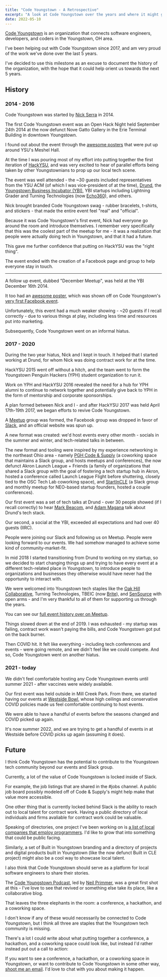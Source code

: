 ```yaml
---
title: "Code Youngstown - A Retrospective"
excerpt: "A look at Code Youngstown over the years and where it might go next"
date: 2022-05-10
---
```


[Code Youngstown](https://codeyoungstown.com/) is an organization that connects software engineers, developers, and coders in the Youngstown, OH area.

I've been helping out with Code Youngstown since 2017, and am very proud of the work we've done over the last 5 years.

I've decided to use this milestone as an excuse to document the history of the organization, with the hope that it could help orient us towards the next 5 years.

## History

### 2014 - 2016

Code Youngstown was started by [Nick Serra](https://www.nickserra.com/) in 2014.

The first Code Youngstown event was an Open Hack Night held September 24th 2014 at the now defunct Nove Gatto Gallery in the Erie Terminal Building in downtown Youngstown.

I found out about the event through the [awesome posters](https://github.com/codeyoungstown/code-youngstown-assets/blob/master/event-fliers/CodeYoungstown-OpenHack.jpg) that were put up around YSU's Meshel Hall.

At the time I was pouring most of my effort into putting together the first iteration of [HackYSU](/blog/hackysu-2022#past-events), and was very excited to hear of parallel efforts being taken by other Youngstownians to prop up our local tech scene.

The event was well attended - the ~30 guests included representatives from the YSU ACM (of which I was vice-president of at the time), [Drund](https://team.drund.com/), the [Youngstown Business Incubator (YBI)](https://ybi.org/), YBI startups including Lightning Grader and Turning Technologies (now [Echo360](https://echo360.com/)), and others.

Nick brought branded Code Youngstown swag - rubber bracelets, t-shirts, and stickers - that made the entire event feel "real" and "official".

Because it was Code Youngstown's first event, Nick had everyone go around the room and introduce themselves. I remember very specifically that this was the coolest part of the meetup for me - it was a realization that people were actually doing tech in Youngstown, and that it had a future.

This gave me further confidence that putting on HackYSU was the "right thing".

The event ended with the creation of a Facebook page and group to help everyone stay in touch.

---

A follow up event, dubbed "December Meetup", was held at the YBI December 16th 2014.

It too had an [awesome poster](https://github.com/codeyoungstown/code-youngstown-assets/blob/master/event-fliers/CodeYoungstown-December.jpg), which was shown off on Code Youngstown's [very first Facebook event](https://www.facebook.com/events/323768151150675).

Unfortunately, this event had a much weaker showing - ~20 guests if I recall correctly - due to various things at play, including less time and resources put into marketing.

Subsequently, Code Youngstown went on an informal hiatus.

### 2017 - 2020

During the two year hiatus, Nick and I kept in touch. It helped that I started working at Drund, for whom Nick was doing contract work for at the time.

HackYSU 2015 went off without a hitch, and the team went to form the Youngstown Penguin Hackers (YPH) student organization to run it.

Work on YPH and HackYSU 2016 revealed the need for a hub for YPH alumni to continue to network together and potentially give back to YPH in the form of mentorship and corporate sponsorships.

A plan formed between Nick and I - and after HackYSU 2017 was held April 17th-19th 2017, we began efforts to revive Code Youngstown.

A [Meetup](https://www.meetup.com/Code-Youngstown/) group was formed, the Facebook group was dropped in favor of [Slack](https://slack.codeyoungstown.com/), and an official website was spun up.

A new format was created: we'd host events every other month - socials in the summer and winter, and tech-related talks in between.

The new format and tooling were inspired by my experience networking in the northeast Ohio area - namely [PGH Code & Supply](https://codeandsupply.co/) (a coworking space that maintains a Slack group, and hosts meetups and conferences), the now defunct Akron Launch League + Friends (a family of organizations that shared a Slack group with the goal of fostering a tech startup hub in Akron, hosted a conference called Launch League Flight before shuttering, closely tied to the OSC Tech Lab coworking space), and [StartInCLE](https://startincle.com/) (a Slack group and monthly meetup for NEO-based startup founders, hosted a couple conferences).

Our first event was a set of tech talks at Drund - over 30 people showed (if I recall correctly) to hear [Mark Beacom](https://www.linkedin.com/in/mbeacom/), and [Adam Magana](https://www.linkedin.com/in/adammagana/) talk about Drund's tech stack.

Our second, a social at the YBI, exceeded all expectations and had over 40 guests (IIRC).

People were joining our Slack and following us on Meetup. People were looking forward to our events. We had somehow managed to achieve some kind of community-market-fit.

In mid 2018 I started transitioning from Drund to working on my startup, so we decided to start changing things up and trying to have every event at a different tech-related place in Youngstown, to introduce people to organizations and businesses they otherwise would have never had the opportunity to interact with.

We were welcomed into Youngstown tech staples like the [Oak Hill Collaborative](https://oakhillcollaborative.org/), Turning Technologies, TBEIC (now [Brite](https://brite.org/)), and [SenSource](https://sensourceinc.com/) with open arms - and I'm very thankful to all of them for supporting us through the years.

You can see our [full event history over on Meetup](https://www.meetup.com/Code-Youngstown/events/past/).

Things slowed down at the end of 2019. I was exhausted - my startup was failing, contract work wasn't paying the bills, and Code Youngstown got put on the back burner.

Then COVID hit. It felt like everything - including tech conferences and events - were going remote, and we didn't feel like we could compete. And so, Code Youngstown went on another hiatus.

### 2021 - today

We didn't feel comfortable hosting any Code Youngstown events until summer 2021 - after vaccines were widely available.

Our first event was held outside in Mill Creek Park. From there, we started having our events at [Westside Bowl](https://www.westsidebowl.com/), whose high ceilings and conservative COVID policies made us feel comfortable continuing to host events.

We were able to have a handful of events before the seasons changed and COVID picked up again.

It's now summer 2022, and we are trying to get a handful of events in at Westside before COVID picks up again (assuming it does).

## Future

I think Code Youngstown has the potential to contribute to the Youngstown tech community beyond our events and Slack group.

Currently, a lot of the value of Code Youngstown is locked inside of Slack.

For example, the job listings that are shared in the #jobs channel. A public job board possibly modeled off of Code & Supply's might help make that value more accessible.

One other thing that is currently locked behind Slack is the ability to reach out to local talent for contract work. Having a public directory of local individuals and firms avaliable for contract work could be valuable.

Speaking of directories, one project I've been working on is [a list of local companies that employ programmers](https://docs.google.com/spreadsheets/d/1kASEQO8kAPUZ8sMfaX8sZB8AKImfKdNN0sJpPAknKKI/edit#gid=0). I'd like to grow that into something that could be public facing.

Similarly, a set of Built in Youngstown branding and a directory of projects and digital products built in Youngstown (like the now defunct Built in CLE project) might also be a cool way to showcase local talent.

I also think that Code Youngstown should serve as a platform for local software engineers to share their stories.

The [Code Youngstown Podcast](https://player.fm/series/3235987), led by [Neil Primmer](https://www.linkedin.com/in/neilprimmer/), was a great first shot at this - I've love to see that revived or something else take its place, like a collaborative blog.

That leaves the three elephants in the room: a conference, a hackathon, and a coworking space.

I don't know if any of these would necessarily be connected to Code Youngstown, but I think all three are staples that the Youngstown tech community is missing.

There's a lot I could write about what putting together a conference, a hackathon, and a coworking space could look like, but instead I'd rather instead put out a call to action:

If you want to see a conference, a hackathon, or a coworking space in Youngstown, or want to contribute to Code Youngstown in some other way, [shoot me an email](mailto:joe@joeduncko.com). I'd love to chat with you about making it happen.

